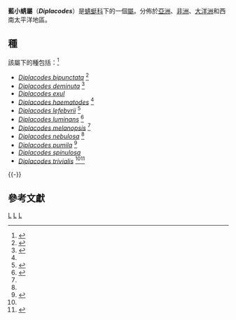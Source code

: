 {{Automatic Taxobox
| taxon = Diplacodes
| image = Diplacodes haematodes.jpg
| image_caption = 雄性''[[Diplacodes_haematodes|Diplacodes haematodes]]''
| authority = [[William_Kirby_(entomologist)|Kirby]], 1889
}}

'''藍小蜻屬'''（'''''Diplacodes'''''）是[[蜻蜓科|蜻蜓科]]下的一個[[屬|屬]]。分佈於[[亞洲|亞洲]]、[[非洲|非洲]]、[[大洋洲|大洋洲]]和西南太平洋地區。

==種==
該屬下的種包括：<ref>{{cite web|title=World Odonata List|url=http://www.pugetsound.edu/academics/academic-resources/slater-museum/biodiversity-resources/dragonflies/world-odonata-list2/|publisher=[[University_of_Puget_Sound|University of Puget Sound]]|accessdate=3 Oct 2013|author=Martin Schorr, Martin Lindeboom, Dennis Paulson|archive-date=2015-06-29|archive-url=https://web.archive.org/web/20150629024023/http://www.pugetsound.edu/academics/academic-resources/slater-museum/biodiversity-resources/dragonflies/world-odonata-list2/|dead-url=no}}</ref>
*''[[Diplacodes_bipunctata|Diplacodes bipunctata]]'' {{small|(Brauer, 1865)}}<ref name="DOZ">{{cite book|title=The complete field guide to dragonflies of Australia|year=2006|publisher=CSIRO Publishing|isbn=0-643-09073-8|author=Günther Theischinger, John Hawking}}</ref>
*''[[Diplacodes_deminuta|Diplacodes deminuta]]'' {{small|Lieftinck, 1969}}<ref>{{IUCN2010.3
|assessors=Clausnitzer, V., Dijkstra, K.-D.B. & Suhling, F.
|year=2009
|id=59863
|title=Diplacodes deminuta
|downloaded=8 October 2010
}}</ref>
*''[[Diplacodes_exul|Diplacodes exul]]'' {{small|(Selys, 1883)}}
*''[[Diplacodes_haematodes|Diplacodes haematodes]]'' {{small|(Burmeister, 1839)}}<ref name="DOZ"/>
*''[[Diplacodes_lefebvrii|Diplacodes lefebvrii]]'' {{small|(Rambur, 1842)}}<ref name="DPIX">{{cite web|title=Checklist, English common names|url=http://www.dragonflypix.com/checklist.html|publisher=DragonflyPix.com|accessdate=5 August 2010|deadurl=yes|archiveurl=https://archive.is/20121204160258/http://www.dragonflypix.com/checklist.html|archivedate=2012-12-04}}</ref>
*''[[Diplacodes_luminans|Diplacodes luminans]]'' {{small|(Karsch, 1893)}}<ref>{{IUCN2010.3
|assessors=Clausnitzer, V., Suhling, F. & Dijkstra, K.-D.B.
|year=2009
|id=184261
|title=Diplacodes luminans
|downloaded=8 October 2010
}}</ref>
*''[[Diplacodes_melanopsis|Diplacodes melanopsis]]'' {{small|(Martin, 1901)}}<ref name="DOZ"/>
*''[[Diplacodes_nebulosa|Diplacodes nebulosa]]'' {{small|(Fabricius, 1793)}}<ref name="DOZ"/>
*''[[Diplacodes_pumila|Diplacodes pumila]]'' {{small|Dijkstra, 2006}}<ref>{{IUCN2010.3
|assessors=Clausnitzer, V.Clausnitzer, V. & Suhling, F.
|year=2009
|id=168013
|title=Diplacodes pumila
|downloaded=8 October 2010
}}</ref>
*''[[Diplacodes_spinulosa|Diplacodes spinulosa]]'' {{small|Navás, 1915}}
*''[[Diplacodes_trivialis|Diplacodes trivialis]]'' {{small|(Rambur, 1842)}}<ref name="DOZ"/><ref>{{cite book|last=Subramanian|first=K. A.|title=Dragonflies and Damselflies of Peninsular India|year=2005|url=http://www.ias.ac.in/initiat/sci_ed/lifescape/odonates-dragonflies.pdf|access-date=2013-12-28|archive-date=2012-08-21|archive-url=https://web.archive.org/web/20120821090904/http://www.ias.ac.in/initiat/sci_ed/lifescape/odonates-dragonflies.pdf|dead-url=no}}</ref>
{{-}}
==參考文獻==
{{reflist}}
{{Commonscat|Diplacodes|藍小蜻屬}}
{{taxonbar}}
[[Category:_1889年描述的分类群|L]]
[[Category:蜻蜓科|L]]
[[Category:藍小蜻屬|L]]